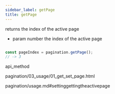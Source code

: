 ```yaml
---
sidebar_label: getPage
title: getPage
---
```



          


<Short>
 returns the index of the active page



</Short>






- param	number      the index of the active page


~~~js

const pageIndex = pagination.getPage();
// -> 3


~~~
 api_method

<Descr>






</Descr>



pagination/03_usage/01_get_set_page.html



 pagination/usage.md#settinggettingtheactivepage
